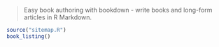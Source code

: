 

> Easy book authoring with bookdown - write books and long-form articles in R Markdown.

```r
source("sitemap.R")
book_listing()
```
